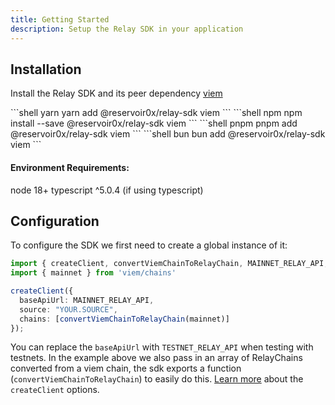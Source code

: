 ```yaml
---
title: Getting Started
description: Setup the Relay SDK in your application
---
```


## Installation

Install the Relay SDK and its peer dependency [viem](https://viem.sh/)

<CodeGroup>
```shell yarn
yarn add @reservoir0x/relay-sdk viem 
```
```shell npm
npm install --save @reservoir0x/relay-sdk viem 
```
```shell pnpm
pnpm add @reservoir0x/relay-sdk viem 
```
```shell bun
bun add @reservoir0x/relay-sdk viem 
```
</CodeGroup>

#### Environment Requirements:

node 18+
typescript ^5.0.4 (if using typescript)

## Configuration

To configure the SDK we first need to create a global instance of it:

```typescript
import { createClient, convertViemChainToRelayChain, MAINNET_RELAY_API, TESTNET_RELAY_API } from '@reservoir0x/relay-sdk'
import { mainnet } from 'viem/chains'

createClient({
  baseApiUrl: MAINNET_RELAY_API,
  source: "YOUR.SOURCE",
  chains: [convertViemChainToRelayChain(mainnet)]
});
```

You can replace the `baseApiUrl` with `TESTNET_RELAY_API` when testing with testnets. In the example above we also pass in an array of RelayChains converted from a viem chain, the sdk exports a function (`convertViemChainToRelayChain`) to easily do this. [Learn more](/references/sdk/createClient) about the `createClient` options.